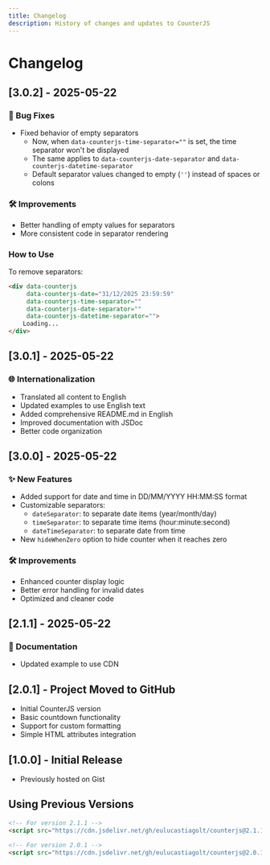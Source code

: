 ```yaml
---
title: Changelog
description: History of changes and updates to CounterJS
---
```


# Changelog

## [3.0.2] - 2025-05-22
### 🐛 Bug Fixes
- Fixed behavior of empty separators
  - Now, when `data-counterjs-time-separator=""` is set, the time separator won't be displayed
  - The same applies to `data-counterjs-date-separator` and `data-counterjs-datetime-separator`
  - Default separator values changed to empty (`''`) instead of spaces or colons

### 🛠 Improvements
- Better handling of empty values for separators
- More consistent code in separator rendering

### How to Use
To remove separators:
```html
<div data-counterjs
     data-counterjs-date="31/12/2025 23:59:59"
     data-counterjs-time-separator=""
     data-counterjs-date-separator=""
     data-counterjs-datetime-separator="">
    Loading...
</div>
```


## [3.0.1] - 2025-05-22
### 🌐 Internationalization
- Translated all content to English
- Updated examples to use English text
- Added comprehensive README.md in English
- Improved documentation with JSDoc
- Better code organization

## [3.0.0] - 2025-05-22
### ✨ New Features
- Added support for date and time in DD/MM/YYYY HH:MM:SS format
- Customizable separators:
  - `dateSeparator`: to separate date items (year/month/day)
  - `timeSeparator`: to separate time items (hour:minute:second)
  - `dateTimeSeparator`: to separate date from time
- New `hideWhenZero` option to hide counter when it reaches zero

### 🛠 Improvements
- Enhanced counter display logic
- Better error handling for invalid dates
- Optimized and cleaner code

## [2.1.1] - 2025-05-22
### 📝 Documentation
- Updated example to use CDN

## [2.0.1] - Project Moved to GitHub
- Initial CounterJS version
- Basic countdown functionality
- Support for custom formatting
- Simple HTML attributes integration

## [1.0.0] - Initial Release
- Previously hosted on Gist

## Using Previous Versions

```html
<!-- For version 2.1.1 -->
<script src="https://cdn.jsdelivr.net/gh/eulucastiagolt/counterjs@2.1.1/counter.min.js"></script>

<!-- For version 2.0.1 -->
<script src="https://cdn.jsdelivr.net/gh/eulucastiagolt/counterjs@2.0.1/counter.min.js"></script>
```
